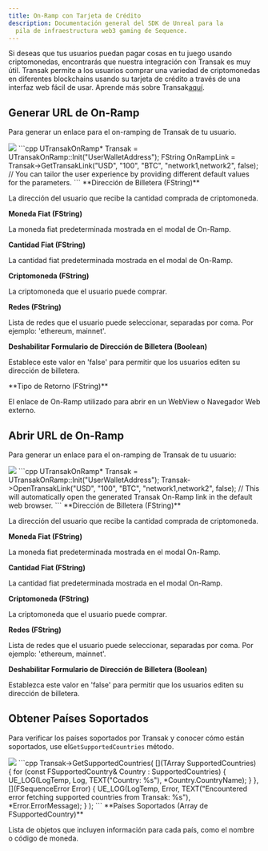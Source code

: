 ```yaml
---
title: On-Ramp con Tarjeta de Crédito
description: Documentación general del SDK de Unreal para la
  pila de infraestructura web3 gaming de Sequence.
---
```


Si deseas que tus usuarios puedan pagar cosas en tu juego usando criptomonedas, encontrarás que nuestra integración con Transak es muy útil.
Transak permite a los usuarios comprar una variedad de criptomonedas en diferentes blockchains usando su tarjeta de crédito a través de una interfaz web fácil de usar. Aprende más sobre Transak[aquí](https://transak.com/).

## Generar URL de On-Ramp

Para generar un enlace para el on-ramping de Transak de tu usuario.

<Tabs>
  <Tab title="Blueprint">
    <Frame caption="Pay Onramp Link">
      <img src="/images/unreal/pay_onramp_link.png" />
    </Frame>
  </Tab>

  <Tab title="C++">
    ```cpp
    UTransakOnRamp* Transak = UTransakOnRamp::Init("UserWalletAddress");
    FString OnRampLink = Transak->GetTransakLink("USD", "100", "BTC", "network1,network2", false);
    // You can tailor the user experience by providing different default values for the parameters.
    ```
  </Tab>
</Tabs>

<Accordion title="Parameters">
  **Dirección de Billetera (FString)**

  La dirección del usuario que recibe la cantidad comprada de criptomoneda.

  **Moneda Fiat (FString)**

  La moneda fiat predeterminada mostrada en el modal de On-Ramp.

  **Cantidad Fiat (FString)**

  La cantidad fiat predeterminada mostrada en el modal de On-Ramp.

  **Criptomoneda (FString)**

  La criptomoneda que el usuario puede comprar.

  **Redes (FString)**

  Lista de redes que el usuario puede seleccionar, separadas por coma. Por ejemplo: 'ethereum, mainnet'.

  **Deshabilitar Formulario de Dirección de Billetera (Boolean)**

  Establece este valor en 'false' para permitir que los usuarios editen su dirección de billetera.
</Accordion>

<Accordion title="Return Types">
  **Tipo de Retorno (FString)**

  El enlace de On-Ramp utilizado para abrir en un WebView o Navegador Web externo.
</Accordion>

## Abrir URL de On-Ramp

Para generar un enlace para el on-ramping de Transak de tu usuario:

<Tabs>
  <Tab title="Blueprint">
    <Frame caption="Pay Open Onramp">
      <img src="/images/unreal/pay_open_onramp.png" />
    </Frame>
  </Tab>

  <Tab title="C++">
    ```cpp
    UTransakOnRamp* Transak = UTransakOnRamp::Init("UserWalletAddress");
    Transak->OpenTransakLink("USD", "100", "BTC", "network1,network2", false);
    // This will automatically open the generated Transak On-Ramp link in the default web browser.
    ```
  </Tab>
</Tabs>

<Accordion title="Parameters">
  **Dirección de Billetera (FString)**

  La dirección del usuario que recibe la cantidad comprada de criptomoneda.

  **Moneda Fiat (FString)**

  La moneda fiat predeterminada mostrada en el modal On-Ramp.

  **Cantidad Fiat (FString)**

  La cantidad fiat predeterminada mostrada en el modal On-Ramp.

  **Criptomoneda (FString)**

  La criptomoneda que el usuario puede comprar.

  **Redes (FString)**

  Lista de redes que el usuario puede seleccionar, separadas por coma. Por ejemplo: 'ethereum, mainnet'.

  **Deshabilitar Formulario de Dirección de Billetera (Boolean)**

  Establezca este valor en 'false' para permitir que los usuarios editen su dirección de billetera.
</Accordion>

## Obtener Países Soportados

Para verificar los países soportados por Transak y conocer cómo están soportados, use el`GetSupportedCountries` método.

<Tabs>
  <Tab title="Blueprint">
    <Frame caption="Pay Get Supported Countries">
      <img src="/images/unreal/pay_get_supported_countries.png" />
    </Frame>
  </Tab>

  <Tab title="C++">
    ```cpp
    Transak->GetSupportedCountries(
        [](TArray<FSupportedCountry> SupportedCountries) {
        for (const FSupportedCountry& Country : SupportedCountries) {
        UE_LOG(LogTemp, Log, TEXT("Country: %s"), *Country.CountryName);
    }
    },
        [](FSequenceError Error) {
            UE_LOG(LogTemp, Error, TEXT("Encountered error fetching supported countries from Transak: %s"), *Error.ErrorMessage);
        }
    );
    ```
  </Tab>
</Tabs>

<Accordion title="Return Types">
  **Países Soportados (Array de FSupportedCountry)**

  Lista de objetos que incluyen información para cada país, como el nombre o código de moneda.
</Accordion>
